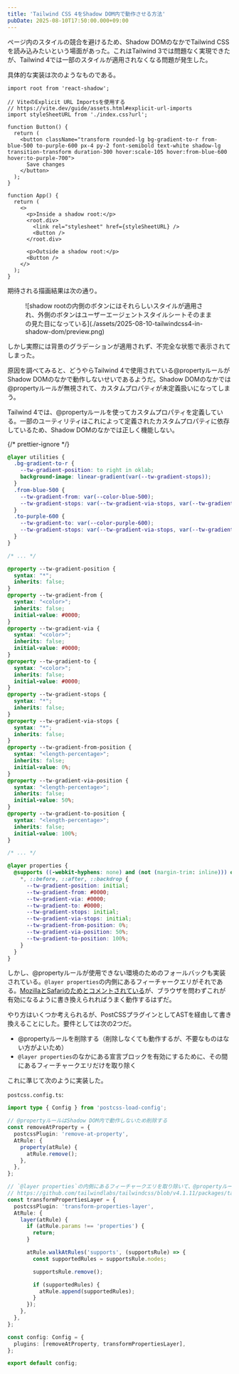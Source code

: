 ```yaml
---
title: 'Tailwind CSS 4をShadow DOM内で動作させる方法'
pubDate: 2025-08-10T17:50:00.000+09:00
---
```


ページ内のスタイルの競合を避けるため、Shadow DOMのなかでTailwind CSSを読み込みたいという場面があった。これはTailwind 3では問題なく実現できたが、Tailwind 4では一部のスタイルが適用されなくなる問題が発生した。

具体的な実装は次のようなものである。

```tsx
import root from 'react-shadow';

// ViteのExplicit URL Importsを使用する
// https://vite.dev/guide/assets.html#explicit-url-imports
import styleSheetURL from './index.css?url';

function Button() {
  return (
    <button className="transform rounded-lg bg-gradient-to-r from-blue-500 to-purple-600 px-4 py-2 font-semibold text-white shadow-lg transition-transform duration-300 hover:scale-105 hover:from-blue-600 hover:to-purple-700">
      Save changes
    </button>
  );
}

function App() {
  return (
    <>
      <p>Inside a shadow root:</p>
      <root.div>
        <link rel="stylesheet" href={styleSheetURL} />
        <Button />
      </root.div>

      <p>Outside a shadow root:</p>
      <Button />
    </>
  );
}
```

期待される描画結果は次の通り。

<figure>
  ![shadow
  rootの内側のボタンにはそれらしいスタイルが適用され、外側のボタンはユーザーエージェントスタイルシートそのままの見た目になっている](./assets/2025-08-10-tailwindcss4-in-shadow-dom/preview.png)
</figure>

しかし実際には背景のグラデーションが適用されず、不完全な状態で表示されてしまった。

原因を調べてみると、どうやらTailwind 4で使用されている@propertyルールがShadow DOMのなかで動作しないせいであるようだ。Shadow DOMのなかでは@propertyルールが無視されて、カスタムプロパティが未定義扱いになってしまう。

Tailwind 4では、@propertyルールを使ってカスタムプロパティを定義している。一部のユーティリティはこれによって定義されたカスタムプロパティに依存しているため、Shadow DOMのなかでは正しく機能しない。

{/* prettier-ignore */}
```css
@layer utilities {
  .bg-gradient-to-r {
    --tw-gradient-position: to right in oklab;
    background-image: linear-gradient(var(--tw-gradient-stops));
  }
  .from-blue-500 {
    --tw-gradient-from: var(--color-blue-500);
    --tw-gradient-stops: var(--tw-gradient-via-stops, var(--tw-gradient-position), var(--tw-gradient-from) var(--tw-gradient-from-position), var(--tw-gradient-to) var(--tw-gradient-to-position));
  }
  .to-purple-600 {
    --tw-gradient-to: var(--color-purple-600);
    --tw-gradient-stops: var(--tw-gradient-via-stops, var(--tw-gradient-position), var(--tw-gradient-from) var(--tw-gradient-from-position), var(--tw-gradient-to) var(--tw-gradient-to-position));
  }
}

/* ... */

@property --tw-gradient-position {
  syntax: "*";
  inherits: false;
}
@property --tw-gradient-from {
  syntax: "<color>";
  inherits: false;
  initial-value: #0000;
}
@property --tw-gradient-via {
  syntax: "<color>";
  inherits: false;
  initial-value: #0000;
}
@property --tw-gradient-to {
  syntax: "<color>";
  inherits: false;
  initial-value: #0000;
}
@property --tw-gradient-stops {
  syntax: "*";
  inherits: false;
}
@property --tw-gradient-via-stops {
  syntax: "*";
  inherits: false;
}
@property --tw-gradient-from-position {
  syntax: "<length-percentage>";
  inherits: false;
  initial-value: 0%;
}
@property --tw-gradient-via-position {
  syntax: "<length-percentage>";
  inherits: false;
  initial-value: 50%;
}
@property --tw-gradient-to-position {
  syntax: "<length-percentage>";
  inherits: false;
  initial-value: 100%;
}

/* ... */

@layer properties {
  @supports ((-webkit-hyphens: none) and (not (margin-trim: inline))) or ((-moz-orient: inline) and (not (color:rgb(from red r g b)))) {
    *, ::before, ::after, ::backdrop {
      --tw-gradient-position: initial;
      --tw-gradient-from: #0000;
      --tw-gradient-via: #0000;
      --tw-gradient-to: #0000;
      --tw-gradient-stops: initial;
      --tw-gradient-via-stops: initial;
      --tw-gradient-from-position: 0%;
      --tw-gradient-via-position: 50%;
      --tw-gradient-to-position: 100%;
    }
  }
}
```

しかし、@propertyルールが使用できない環境のためのフォールバックも実装されている。`@layer properties`の内側にあるフィーチャークエリがそれである。[MozillaとSafariのためとコメントされている](https://github.com/tailwindlabs/tailwindcss/blob/v4.1.11/packages/tailwindcss/src/ast.ts#L697-L705)が、ブラウザを問わずこれが有効になるように書き換えられればうまく動作するはずだ。

やり方はいくつか考えられるが、PostCSSプラグインとしてASTを経由して書き換えることにした。要件としては次の2つだ。

- @propertyルールを削除する（削除しなくても動作するが、不要なものはない方がよいため）
- `@layer properties`のなかにある宣言ブロックを有効にするために、その間にあるフィーチャークエリだけを取り除く

これに準じて次のように実装した。

`postcss.config.ts`:

```ts
import type { Config } from 'postcss-load-config';

// @propertyルールはShadow DOM内で動作しないため削除する
const removeAtProperty = {
  postcssPlugin: 'remove-at-property',
  AtRule: {
    property(atRule) {
      atRule.remove();
    },
  },
};

// `@layer properties`の内側にあるフィーチャークエリを取り除いて、@propertyルールのフォールバックをすべてのブラウザで有効化する
// https://github.com/tailwindlabs/tailwindcss/blob/v4.1.11/packages/tailwindcss/src/ast.ts#L697-L705
const transformPropertiesLayer = {
  postcssPlugin: 'transform-properties-layer',
  AtRule: {
    layer(atRule) {
      if (atRule.params !== 'properties') {
        return;
      }

      atRule.walkAtRules('supports', (supportsRule) => {
        const supportedRules = supportsRule.nodes;

        supportsRule.remove();

        if (supportedRules) {
          atRule.append(supportedRules);
        }
      });
    },
  },
};

const config: Config = {
  plugins: [removeAtProperty, transformPropertiesLayer],
};

export default config;
```
